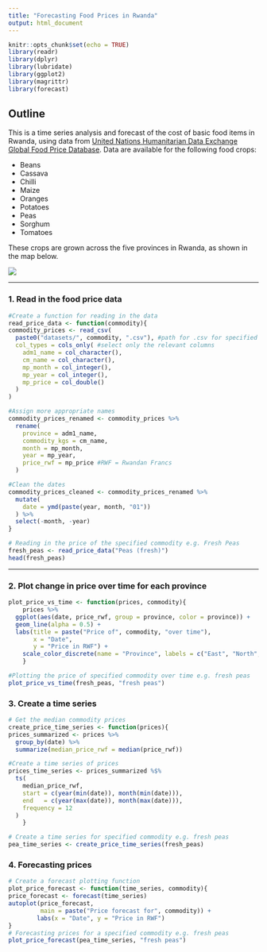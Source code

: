 ```yaml
---
title: "Forecasting Food Prices in Rwanda"
output: html_document
---
```


```r
knitr::opts_chunk$set(echo = TRUE)
library(readr)
library(dplyr)
library(lubridate)
library(ggplot2)
library(magrittr)
library(forecast)
```

## Outline

This is a time series analysis and forecast of the cost of basic food items in Rwanda, using data from <a href="https://data.humdata.org/dataset/wfp-food-prices-for-Rwanda">United Nations Humanitarian Data Exchange Global Food Price Database</a>.  Data are available for the following food crops:

* Beans  
* Cassava   
* Chilli  
* Maize  
* Oranges  
* Potatoes  
* Peas  
* Sorghum  
* Tomatoes  

These crops are grown across the five provinces in Rwanda, as shown in the map below.
  
![](/Users/mattdenni/Documents/Data Science/Projects for CV/Functions for Food Price Forecasts/Rwanda_Districts_Map.png)

***

### 1. Read in the food price data

```r
#Create a function for reading in the data
read_price_data <- function(commodity){
commodity_prices <- read_csv(
  paste0("datasets/", commodity, ".csv"), #path for .csv for specified commodity
  col_types = cols_only( #select only the relevant columns
    adm1_name = col_character(),
    cm_name = col_character(),
    mp_month = col_integer(),
    mp_year = col_integer(),
    mp_price = col_double()
  )
)

#Assign more appropriate names
commodity_prices_renamed <- commodity_prices %>% 
  rename(
    province = adm1_name, 
    commodity_kgs = cm_name,
    month = mp_month,
    year = mp_year,
    price_rwf = mp_price #RWF = Rwandan Francs
  )

#Clean the dates
commodity_prices_cleaned <- commodity_prices_renamed %>% 
  mutate(
    date = ymd(paste(year, month, "01"))
  ) %>% 
  select(-month, -year)
}

# Reading in the price of the specified commodity e.g. Fresh Peas
fresh_peas <- read_price_data("Peas (fresh)")
head(fresh_peas)
```

***

### 2. Plot change in price over time for each province

```r
plot_price_vs_time <- function(prices, commodity){
    prices %>% 
  ggplot(aes(date, price_rwf, group = province, color = province)) +
  geom_line(alpha = 0.5) +
  labs(title = paste("Price of", commodity, "over time"),
       x = "Date",
       y = "Price in RWF") +
    scale_color_discrete(name = "Province", labels = c("East", "North", "South", "West", "Kigali"))
    }

#Plotting the price of specified commodity over time e.g. fresh peas
plot_price_vs_time(fresh_peas, "fresh peas")
```

### 3. Create a time series

```r
# Get the median commodity prices
create_price_time_series <- function(prices){
prices_summarized <- prices %>%
  group_by(date) %>% 
  summarize(median_price_rwf = median(price_rwf))

#Create a time series of prices
prices_time_series <- prices_summarized %$% 
  ts(
    median_price_rwf, 
    start = c(year(min(date)), month(min(date))), 
    end   = c(year(max(date)), month(max(date))), 
    frequency = 12
  )
    }

# Create a time series for specified commodity e.g. fresh peas
pea_time_series <- create_price_time_series(fresh_peas)
```

### 4. Forecasting prices

```r
# Create a forecast plotting function
plot_price_forecast <- function(time_series, commodity){
price_forecast <- forecast(time_series)
autoplot(price_forecast, 
         main = paste("Price forecast for", commodity)) +
        labs(x = "Date", y = "Price in RWF")
}
# Forecasting prices for a specified commodity e.g. fresh peas
plot_price_forecast(pea_time_series, "fresh peas")
```

